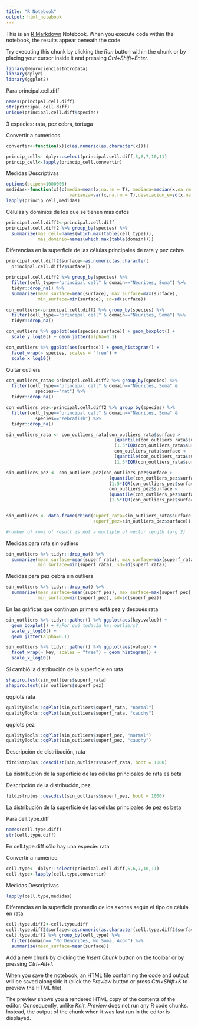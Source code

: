 ```yaml
---
title: "R Notebook"
output: html_notebook
---
```


This is an [R Markdown](http://rmarkdown.rstudio.com) Notebook. When you execute code within the notebook, the results appear beneath the code. 

Try executing this chunk by clicking the *Run* button within the chunk or by placing your cursor inside it and pressing *Ctrl+Shift+Enter*. 

```r
library(NeurocienciasIntroData)
library(dplyr)
library(ggplot2)
```

Para principal.cell.diff
```r
names(principal.cell.diff)
str(principal.cell.diff)
unique(principal.cell.diff$species)
```
3 especies: rata, pez cebra, tortuga


Convertir a numéricos
```r
convertir<-function(x){c(as.numeric(as.character(x)))}

princip_cell<- dplyr::select(principal.cell.diff,5,6,7,10,11)
princip_cell<-lapply(princip_cell,convertir)
```


Medidas Descriptivas
```r
options(scipen=1000000)
medidas<-function(x){c(media=mean(x,na.rm = T), mediana=median(x,na.rm = T),
                        varianza=var(x,na.rm = T),desviacion_e=sd(x,na.rm = T))}
lapply(princip_cell,medidas)
```

Células y dominios de los que se tienen más datos
```r
principal.cell.diff2<-principal.cell.diff
principal.cell.diff2 %>% group_by(species) %>%
  summarize(mas_cell=names(which.max(table(cell_type))),
            mas_dominio=names(which.max(table(domain))))
```



Diferencias en la superficie de las células principales de rata y pez cebra
```r
principal.cell.diff2$surface<-as.numeric(as.character(
  principal.cell.diff2$surface))

principal.cell.diff2 %>% group_by(species) %>% 
  filter(cell_type=="principal cell" & domain=="Neurites, Soma") %>% 
  tidyr::drop_na() %>%
  summarize(mean_surface=mean(surface), max_surface=max(surface), 
            min_surface=min(surface), sd=sd(surface))

con_outliers<-principal.cell.diff2 %>% group_by(species) %>% 
  filter(cell_type=="principal cell" & domain=="Neurites, Soma") %>% 
  tidyr::drop_na()
```


```r
con_outliers %>% ggplot(aes(species,surface)) + geom_boxplot() + 
  scale_y_log10() + geom_jitter(alpha=0.1)
```
```r
con_outliers %>% ggplot(aes(surface)) + geom_histogram() + 
  facet_wrap(~ species, scales = "free") +
  scale_x_log10()
```

Quitar outliers
```r
con_outliers_rata<-principal.cell.diff2 %>% group_by(species) %>%
  filter(cell_type=="principal cell" & domain=="Neurites, Soma" & 
           species=="rat") %>%
  tidyr::drop_na()

con_outliers_pez<-principal.cell.diff2 %>% group_by(species) %>%
  filter(cell_type=="principal cell" & domain=="Neurites, Soma" & 
           species=="zebrafish") %>%
  tidyr::drop_na()

sin_outliers_rata <- con_outliers_rata[con_outliers_rata$surface > 
                                         (quantile(con_outliers_rata$surface, .25) - 
                                         (1.5*IQR(con_outliers_rata$surface))) & 
                                         con_outliers_rata$surface < 
                                         (quantile(con_outliers_rata$surface, .75) + 
                                         (1.5*IQR(con_outliers_rata$surface))), ]

sin_outliers_pez <- con_outliers_pez[con_outliers_pez$surface > 
                                       (quantile(con_outliers_pez$surface, .25) -
                                       (1.5*IQR(con_outliers_pez$surface))) & 
                                       con_outliers_pez$surface < 
                                       (quantile(con_outliers_pez$surface, .75) + 
                                       (1.5*IQR(con_outliers_pez$surface))), ]


sin_outliers <- data.frame(cbind(superf_rata=sin_outliers_rata$surface,
                                 superf_pez=sin_outliers_pez$surface))

#number of rows of result is not a multiple of vector length (arg 2)
```

Medidas para rata sin outliers
```r
sin_outliers %>% tidyr::drop_na() %>%
  summarize(mean_surface=mean(superf_rata), max_surface=max(superf_rata), 
            min_surface=min(superf_rata), sd=sd(superf_rata))
```


Medidas para pez cebra sin outliers
```r
sin_outliers %>% tidyr::drop_na() %>%
  summarize(mean_surface=mean(superf_pez), max_surface=max(superf_pez), 
            min_surface=min(superf_pez), sd=sd(superf_pez))
```



En las gráficas que continuan primero está pez y después rata
```r
sin_outliers %>% tidyr::gather() %>% ggplot(aes(key,value)) +
  geom_boxplot() + #¿Por qué todavía hay outliers?
  scale_y_log10() +
  geom_jitter(alpha=0.1)
```

```r
sin_outliers %>% tidyr::gather() %>% ggplot(aes(value)) +
  facet_wrap(~ key, scales = "free") + geom_histogram() +
  scale_x_log10()
```
Sí cambió la distribución de la superficie en rata




```r
shapiro.test(sin_outliers$superf_rata)
shapiro.test(sin_outliers$superf_pez)
```


qqplots rata
```r
qualityTools::qqPlot(sin_outliers$superf_rata, "normal")
qualityTools::qqPlot(sin_outliers$superf_rata, "cauchy")
```



qqplots pez
```r
qualityTools::qqPlot(sin_outliers$superf_pez, "normal")
qualityTools::qqPlot(sin_outliers$superf_pez, "cauchy")
```


Descripción de distribución, rata
```r
fitdistrplus::descdist(sin_outliers$superf_rata, boot = 1000)
```
La distribución de la superficie de las células principales de rata es beta


Descripción de la distribución, pez
```r
fitdistrplus::descdist(sin_outliers$superf_pez, boot = 1000)
```
La distribución de la superficie de las células principales de pez es beta


Para cell.type.diff
```r
names(cell.type.diff)
str(cell.type.diff)
```
En cell.type.diff sólo hay una especie: rata



Convertir a numérico
```r
cell.type<- dplyr::select(principal.cell.diff,5,6,7,10,11)
cell.type<-lapply(cell.type,convertir)
```

Medidas Descriptivas
```r
lapply(cell.type,medidas)
```



Diferencias en la superficie promedio de los axones según el tipo de célula en rata
```r
cell.type.diff2<-cell.type.diff
cell.type.diff2$surface<-as.numeric(as.character(cell.type.diff2$surface))
cell.type.diff2 %>% group_by(cell_type) %>%
  filter(domain== "No Dendrites, No Soma, Axon") %>% 
  summarize(mean_surface=mean(surface))
```


Add a new chunk by clicking the *Insert Chunk* button on the toolbar or by pressing *Ctrl+Alt+I*.

When you save the notebook, an HTML file containing the code and output will be saved alongside it (click the *Preview* button or press *Ctrl+Shift+K* to preview the HTML file).

The preview shows you a rendered HTML copy of the contents of the editor. Consequently, unlike *Knit*, *Preview* does not run any R code chunks. Instead, the output of the chunk when it was last run in the editor is displayed.
